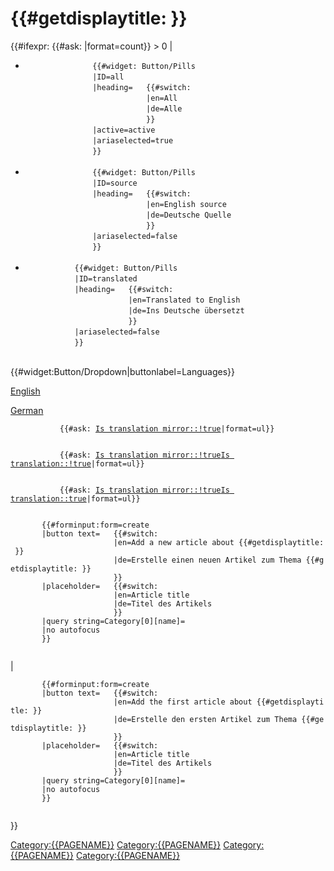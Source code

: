 <includeonly>{{X/SetProperty|Language code}}{{X/SetProperty|Is translation}}
= {{#getdisplaytitle:{{FULLPAGENAME}} }} =
{{#ifexpr:  {{#ask: [[Category:{{PAGENAME}}]]|format=count}} > 0
|   <div class="d-flex justify-content-between align-items-center border-bottom mb-5">
        <!-- Tabs to filter the displayed articles -->
        <ul class="nav nav-pills mx-0 my-3" id="filter-pills" role="tablist">
            <li class="nav-item" role="presentation">
                {{#widget: Button/Pills
                |ID=all
                |heading=   {{#switch: {{PAGELANGUAGE}}
                            |en=All
                            |de=Alle
                            }}
                |active=active
                |ariaselected=true
                }}
            </li>
            <li class="nav-item px-2" role="presentation">
                {{#widget: Button/Pills
                |ID=source
                |heading=   {{#switch: {{PAGELANGUAGE}}
                            |en=English source
                            |de=Deutsche Quelle
                            }}
                |ariaselected=false
                }}
            </li>
            <li class="nav-item px-2" role="presentation">
            {{#widget: Button/Pills
            |ID=translated
            |heading=   {{#switch: {{PAGELANGUAGE}}
                        |en=Translated to English
                        |de=Ins Deutsche übersetzt
                        }}
            |ariaselected=false
            }}
            </li>
        </ul>
        <div class="dropdown">{{#widget:Button/Dropdown|buttonlabel=Languages}}<div class="dropdown-menu">
            <div class="dropdown-item">[[Atlas:{{ROOTPAGENAME}}|English]]</div>
            <div class="dropdown-item">[[Atlas:{{ROOTPAGENAME}}/de|German]]</div>
            </div>
        </div>
    </div>
    <div class="tab-content" id="filter-pills-content">
        <!-- Articles that have the same language as the source page are always hidden-->
        <!-- Display all articles in this category -->
        <div class="tab-pane fade show active" id="all-pills-content" role="tabpanel" aria-labelledby="all-pills-tab">
            {{#ask: [[Category:{{PAGENAME}}]][[Is translation mirror::!true]]|format=ul}}
        </div>
        <!-- Display articles that are originally written in the selected language -->
        <div class="tab-pane fade" id="source-pills-content" role="tabpanel" aria-labelledby="source-pills-tab">
            {{#ask: [[Category:{{PAGENAME}}]][[Is translation mirror::!true]][[Is translation::!true]]|format=ul}}
        </div>
        <!-- Display articles that were translated to the selected language -->
        <div class="tab-pane fade" id="translated-pills-content" role="tabpanel" aria-labelledby="translated-pills-tab">
            {{#ask: [[Category:{{PAGENAME}}]][[Is translation mirror::!true]][[Is translation::true]]|format=ul}}
        </div>
    </div>
    <!-- Input box to create another article in this category -->
    <div class="d-flex justify-content-center border-top mt-5 pt-5">
        {{#forminput:form=create
        |button text=   {{#switch: {{PAGELANGUAGE}}
                        |en=Add a new article about {{#getdisplaytitle:{{FULLPAGENAME}} }}
                        |de=Erstelle einen neuen Artikel zum Thema {{#getdisplaytitle:{{FULLPAGENAME}} }}
                        }}
        |placeholder=   {{#switch: {{PAGELANGUAGE}}
                        |en=Article title
                        |de=Titel des Artikels
                        }}
        |query string=Category[0][name]={{PAGENAME}}
        |no autofocus
        }}
    </div>
|   <!-- Input box to create the first article in this category -->
    <div class="d-flex flex-column align-items-center p-md-5">
        {{#forminput:form=create
        |button text=   {{#switch: {{PAGELANGUAGE}}
                        |en=Add the first article about {{#getdisplaytitle:{{FULLPAGENAME}} }}
                        |de=Erstelle den ersten Artikel zum Thema {{#getdisplaytitle:{{FULLPAGENAME}} }}
                        }}
        |placeholder=   {{#switch: {{PAGELANGUAGE}}
                        |en=Article title
                        |de=Titel des Artikels
                        }}
        |query string=Category[0][name]={{PAGENAME}}
        |no autofocus
        }}
    </div>
}}</includeonly>
